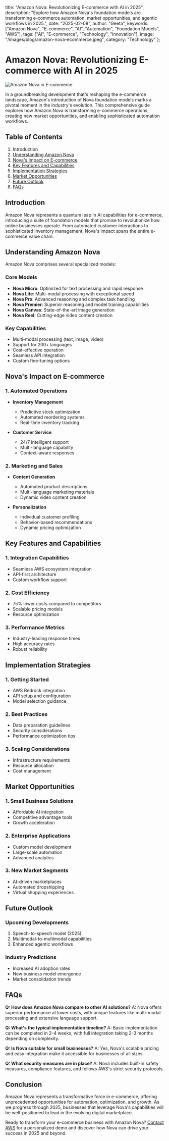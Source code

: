   title: "Amazon Nova: Revolutionizing E-commerce with AI in 2025",
  description: "Explore how Amazon Nova's foundation models are transforming e-commerce automation, market opportunities, and agentic workflows in 2025.",
  date: "2025-02-08",
  author: "Geeta",
  keywords: ["Amazon Nova", "E-commerce", "AI", "Automation", "Foundation Models", "AWS"],
  tags: ["AI", "E-commerce", "Technology", "Innovation"],
  image: "/images/blog/amazon-nova-ecommerce.jpeg",
  category: "Technology"
};

# Amazon Nova: Revolutionizing E-commerce with AI in 2025

![Amazon Nova in E-commerce](/images/blog/amazon-nova-ecommerce.jpeg)

In a groundbreaking development that's reshaping the e-commerce landscape, Amazon's introduction of Nova foundation models marks a pivotal moment in the industry's evolution. This comprehensive guide explores how Amazon Nova is transforming e-commerce operations, creating new market opportunities, and enabling sophisticated automation workflows.

## Table of Contents

1. Introduction
2. [Understanding Amazon Nova](#understanding-nova)
3. [Nova's Impact on E-commerce](#impact-on-ecommerce)
4. [Key Features and Capabilities](#key-features)
5. [Implementation Strategies](#implementation)
6. [Market Opportunities](#market-opportunities)
7. [Future Outlook](#future-outlook)
8. [FAQs](#faqs)

## Introduction

Amazon Nova represents a quantum leap in AI capabilities for e-commerce, introducing a suite of foundation models that promise to revolutionize how online businesses operate. From automated customer interactions to sophisticated inventory management, Nova's impact spans the entire e-commerce value chain.

## Understanding Amazon Nova

Amazon Nova comprises several specialized models:

### Core Models
- **Nova Micro**: Optimized for text processing and rapid response
- **Nova Lite**: Multi-modal processing with exceptional speed
- **Nova Pro**: Advanced reasoning and complex task handling
- **Nova Premier**: Superior reasoning and model training capabilities
- **Nova Canvas**: State-of-the-art image generation
- **Nova Reel**: Cutting-edge video content creation

### Key Capabilities
- Multi-modal processing (text, image, video)
- Support for 200+ languages
- Cost-effective operation
- Seamless API integration
- Custom fine-tuning options

## Nova's Impact on E-commerce

### 1. Automated Operations
- **Inventory Management**
  - Predictive stock optimization
  - Automated reordering systems
  - Real-time inventory tracking

- **Customer Service**
  - 24/7 intelligent support
  - Multi-language capability
  - Context-aware responses

### 2. Marketing and Sales
- **Content Generation**
  - Automated product descriptions
  - Multi-language marketing materials
  - Dynamic video content creation

- **Personalization**
  - Individual customer profiling
  - Behavior-based recommendations
  - Dynamic pricing optimization

## Key Features and Capabilities

### 1. Integration Capabilities
- Seamless AWS ecosystem integration
- API-first architecture
- Custom workflow support

### 2. Cost Efficiency
- 75% lower costs compared to competitors
- Scalable pricing models
- Resource optimization

### 3. Performance Metrics
- Industry-leading response times
- High accuracy rates
- Robust reliability

## Implementation Strategies

### 1. Getting Started
- AWS Bedrock integration
- API setup and configuration
- Model selection guidance

### 2. Best Practices
- Data preparation guidelines
- Security considerations
- Performance optimization tips

### 3. Scaling Considerations
- Infrastructure requirements
- Resource allocation
- Cost management

## Market Opportunities

### 1. Small Business Solutions
- Affordable AI integration
- Competitive advantage tools
- Growth acceleration

### 2. Enterprise Applications
- Custom model development
- Large-scale automation
- Advanced analytics

### 3. New Market Segments
- AI-driven marketplaces
- Automated dropshipping
- Virtual shopping experiences

## Future Outlook

### Upcoming Developments
1. Speech-to-speech model (2025)
2. Multimodal-to-multimodal capabilities
3. Enhanced agentic workflows

### Industry Predictions
- Increased AI adoption rates
- New business model emergence
- Market consolidation trends

## FAQs

**Q: How does Amazon Nova compare to other AI solutions?**
A: Nova offers superior performance at lower costs, with unique features like multi-modal processing and extensive language support.

**Q: What's the typical implementation timeline?**
A: Basic implementation can be completed in 2-4 weeks, with full integration taking 2-3 months depending on complexity.

**Q: Is Nova suitable for small businesses?**
A: Yes, Nova's scalable pricing and easy integration make it accessible for businesses of all sizes.

**Q: What security measures are in place?**
A: Nova includes built-in safety measures, compliance features, and follows AWS's strict security protocols.

## Conclusion

Amazon Nova represents a transformative force in e-commerce, offering unprecedented opportunities for automation, optimization, and growth. As we progress through 2025, businesses that leverage Nova's capabilities will be well-positioned to lead in the evolving digital marketplace.

Ready to transform your e-commerce business with Amazon Nova? [Contact AWS](https://aws.amazon.com/contact-us/) for a personalized demo and discover how Nova can drive your success in 2025 and beyond. 
